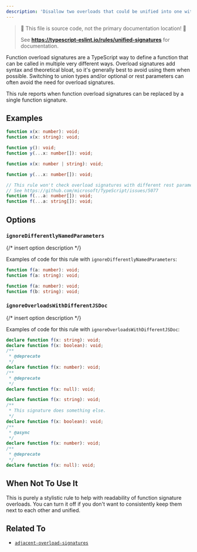 ---
description: 'Disallow two overloads that could be unified into one with a union or an optional/rest parameter.'
---


> 🛑 This file is source code, not the primary documentation location! 🛑
>
> See **https://typescript-eslint.io/rules/unified-signatures** for documentation.

Function overload signatures are a TypeScript way to define a function that can be called in multiple very different ways.
Overload signatures add syntax and theoretical bloat, so it's generally best to avoid using them when possible.
Switching to union types and/or optional or rest parameters can often avoid the need for overload signatures.

This rule reports when function overload signatures can be replaced by a single function signature.

## Examples

<Tabs>
<TabItem value="❌ Incorrect">

```ts
function x(x: number): void;
function x(x: string): void;
```

```ts
function y(): void;
function y(...x: number[]): void;
```

</TabItem>
<TabItem value="✅ Correct">

```ts
function x(x: number | string): void;
```

```ts
function y(...x: number[]): void;
```

```ts
// This rule won't check overload signatures with different rest parameter types.
// See https://github.com/microsoft/TypeScript/issues/5077
function f(...a: number[]): void;
function f(...a: string[]): void;
```

</TabItem>
</Tabs>

## Options

### `ignoreDifferentlyNamedParameters`

{/* insert option description */}

Examples of code for this rule with `ignoreDifferentlyNamedParameters`:

<Tabs>
<TabItem value="❌ Incorrect">

```ts option='{ "ignoreDifferentlyNamedParameters": true }'
function f(a: number): void;
function f(a: string): void;
```

</TabItem>
<TabItem value="✅ Correct">

```ts option='{ "ignoreDifferentlyNamedParameters": true }'
function f(a: number): void;
function f(b: string): void;
```

</TabItem>
</Tabs>

### `ignoreOverloadsWithDifferentJSDoc`

{/* insert option description */}

Examples of code for this rule with `ignoreOverloadsWithDifferentJSDoc`:

<Tabs>
<TabItem value="❌ Incorrect">

```ts option='{ "ignoreOverloadsWithDifferentJSDoc": true }'
declare function f(x: string): void;
declare function f(x: boolean): void;
/**
 * @deprecate
 */
declare function f(x: number): void;
/**
 * @deprecate
 */
declare function f(x: null): void;
```

</TabItem>
<TabItem value="✅ Correct">

```ts option='{ "ignoreOverloadsWithDifferentJSDoc": true }'
declare function f(x: string): void;
/**
 * This signature does something else.
 */
declare function f(x: boolean): void;
/**
 * @async
 */
declare function f(x: number): void;
/**
 * @deprecate
 */
declare function f(x: null): void;
```

</TabItem>
</Tabs>

## When Not To Use It

This is purely a stylistic rule to help with readability of function signature overloads.
You can turn it off if you don't want to consistently keep them next to each other and unified.

## Related To

- [`adjacent-overload-signatures`](./adjacent-overload-signatures.mdx)

